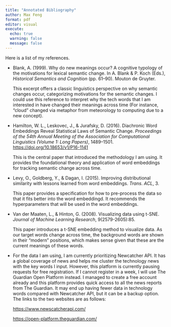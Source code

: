 ```yaml
---
title: "Annotated Bibliography"
author: Max Feng
format: pdf
editor: visual
execute:
  echo: true
  warning: false
  message: false
---
```


Here is a list of my references.

-   Blank, A. (1999). Why do new meanings occur? A cognitive typology of the motivations for lexical semantic change. In A. Blank & P. Koch (Eds.), *Historical Semantics and Cognition* (pp. 61–90). Mouton de Gruyter.

    This excerpt offers a classic linguistics perspective on why semantic changes occur, categorizing motivations for the semantic changes. I could use this reference to interpret why the tech words that I am interested in have changed their meanings across time (For instance, "cloud" changed via metaphor from meteorology to computing due to a new concept).

-   Hamilton, W. L., Leskovec, J., & Jurafsky, D. (2016). Diachronic Word Embeddings Reveal Statistical Laws of Semantic Change. *Proceedings of the 54th Annual Meeting of the Association for Computational Linguistics (Volume 1: Long Papers)*, 1489–1501. <https://doi.org/10.18653/v1/P16-1141>

    This is the central paper that introduced the methodology I am using. It provides the foundational theory and application of word embeddings for tracking semantic change across time.

-   Levy, O., Goldberg, Y., & Dagan, I. (2015). Improving distributional similarity with lessons learned from word embeddings. *Trans*. *ACL*, 3.

    This paper provides a specification for how to pre-process the data so that it fits better into the word embeddingd. It recommends the hyperparameters that will be used in the word embeddings.

-   Van der Maaten, L., & Hinton, G. (2008). Visualizing data using t-SNE. *Journal of Machine Learning Research*, 9(2579-2605):85.

    This paper introduces a t-SNE embedding method to visualize data. As our target words change across time, the background words are shown in their "modern" positions, which makes sense given that these are the current meanings of these words.

-   For the data I am using, I am currently prioritizing Newcatcher API. It has a global coverage of news and helps me cluster the technology news with the key words I input. However, this platform is currently pausing requests for free registration. If I cannot register in a week, I will use The Guardian Open Platform instead. I managed to create a free account already and this platform provides quick access to all the news reports from The Guardian. It may end up having fewer data in technology words compared with Newcatcher API, but it can be a backup option. The links to the two websites are as follows:

    <https://www.newscatcherapi.com/>

    <https://open-platform.theguardian.com/>
